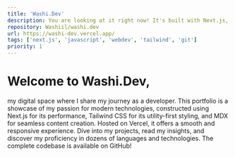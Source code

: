 ```yaml
---
title: 'Washi.Dev'
description: You are looking at it right now! It's built with Next.js, TailwindCSS, MDX, and currently hoster on Vercel.
repository: Washiil/washi.dev
url: https://washi-dev.vercel.app/
tags: ['next.js', 'javascript', 'webdev', 'tailwind', 'git']
priority: 1
---
```


# Welcome to Washi.Dev,
my digital space where I share my journey as a developer. This portfolio is a showcase of my passion for modern technologies, constructed using Next.js for its performance, Tailwind CSS for its utility-first styling, and MDX for seamless content creation. Hosted on Vercel, it offers a smooth and responsive experience. Dive into my projects, read my insights, and discover my proficiency in dozens of languages and technologies. The complete codebase is available on GitHub!